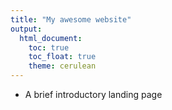 ```yaml
---
title: "My awesome website"
output: 
  html_document:
    toc: true
    toc_float: true
    theme: cerulean
---
```

* A brief introductory landing page


